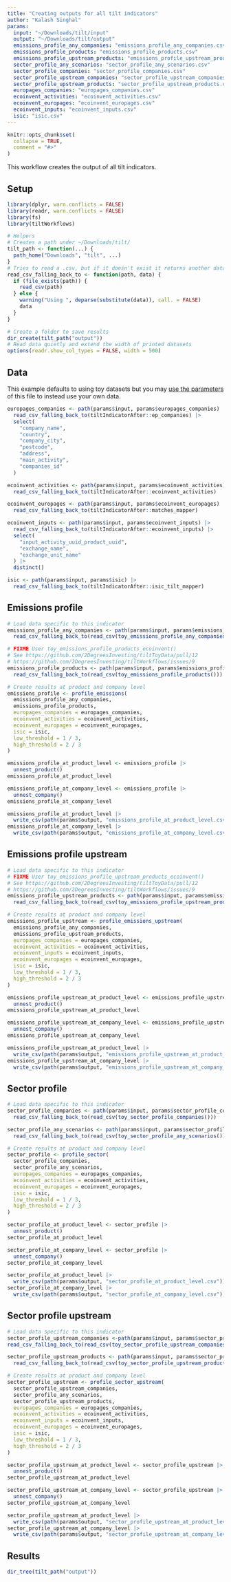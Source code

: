 ```yaml
---
title: "Creating outputs for all tilt indicators"
author: "Kalash Singhal"
params:
  input: "~/Downloads/tilt/input"
  output: "~/Downloads/tilt/output"
  emissions_profile_any_companies: "emissions_profile_any_companies.csv"
  emissions_profile_products: "emissions_profile_products.csv"
  emissions_profile_upstream_products: "emissions_profile_upstream_products.csv"
  sector_profile_any_scenarios: "sector_profile_any_scenarios.csv"
  sector_profile_companies: "sector_profile_companies.csv"
  sector_profile_upstream_companies: "sector_profile_upstream_companies.csv"
  sector_profile_upstream_products: "sector_profile_upstream_products.csv"
  europages_companies: "europages_companies.csv"
  ecoinvent_activities: "ecoinvent_activities.csv"
  ecoinvent_europages: "ecoinvent_europages.csv"
  ecoinvent_inputs: "ecoinvent_inputs.csv"
  isic: "isic.csv"
---
```


```r
knitr::opts_chunk$set(
  collapse = TRUE,
  comment = "#>"
)
```

This workflow creates the output of all tilt indicators.

## Setup

```r
library(dplyr, warn.conflicts = FALSE)
library(readr, warn.conflicts = FALSE)
library(fs)
library(tiltWorkflows)

# Helpers
# Creates a path under ~/Downloads/tilt/
tilt_path <- function(...) {
  path_home("Downloads", "tilt", ...)
}
# Tries to read a .csv, but if it doesn't exist it returns another dataset
read_csv_falling_back_to <- function(path, data) {
  if (file_exists(path)) {
    read_csv(path)
  } else {
    warning("Using ", deparse(substitute(data)), call. = FALSE)
    data
  }
}

# Create a folder to save results
dir_create(tilt_path("output"))
# Read data quietly and extend the width of printed datasets
options(readr.show_col_types = FALSE, width = 500)
```

## Data

This example defaults to using toy datasets but you may [use the
parameters](https://2degreesinvesting.github.io/tiltWorkflows/articles/using-parameters.html)
of this file to instead use your own data.

```r
europages_companies <- path(params$input, params$europages_companies) |> 
  read_csv_falling_back_to(tiltIndicatorAfter::ep_companies) |>
  select(
    "company_name",
    "country",
    "company_city",
    "postcode",
    "address",
    "main_activity",
    "companies_id"
  )

ecoinvent_activities <- path(params$input, params$ecoinvent_activities) |> 
  read_csv_falling_back_to(tiltIndicatorAfter::ecoinvent_activities)

ecoinvent_europages <- path(params$input, params$ecoinvent_europages) |> 
  read_csv_falling_back_to(tiltIndicatorAfter::matches_mapper)

ecoinvent_inputs <- path(params$input, params$ecoinvent_inputs) |> 
  read_csv_falling_back_to(tiltIndicatorAfter::ecoinvent_inputs) |>
  select(
    "input_activity_uuid_product_uuid",
    "exchange_name",
    "exchange_unit_name"
  ) |>
  distinct()

isic <- path(params$input, params$isic) |> 
  read_csv_falling_back_to(tiltIndicatorAfter::isic_tilt_mapper)
```

## Emissions profile

```r
# Load data specific to this indicator
emissions_profile_any_companies <- path(params$input, params$emissions_profile_any_companies) |> 
  read_csv_falling_back_to(read_csv(toy_emissions_profile_any_companies()))

# FIXME User toy_emissions_profile_products_ecoinvent()
# See https://github.com/2DegreesInvesting/tiltToyData/pull/12
# https://github.com/2DegreesInvesting/tiltWorkflows/issues/9
emissions_profile_products <- path(params$input, params$emissions_profile_products) |> 
  read_csv_falling_back_to(read_csv(toy_emissions_profile_products()))

# Create results at product and company level
emissions_profile <- profile_emissions(
  emissions_profile_any_companies,
  emissions_profile_products,
  europages_companies = europages_companies,
  ecoinvent_activities = ecoinvent_activities,
  ecoinvent_europages = ecoinvent_europages,
  isic = isic,
  low_threshold = 1 / 3,
  high_threshold = 2 / 3
)

emissions_profile_at_product_level <- emissions_profile |> 
  unnest_product()
emissions_profile_at_product_level

emissions_profile_at_company_level <- emissions_profile |> 
  unnest_company()
emissions_profile_at_company_level

emissions_profile_at_product_level |>
  write_csv(path(params$output, "emissions_profile_at_product_level.csv"))
emissions_profile_at_company_level |>
  write_csv(path(params$output, "emissions_profile_at_company_level.csv"))
```

## Emissions profile upstream

```r
# Load data specific to this indicator
# FIXME User toy_emissions_profile_upstream_products_ecoinvent()
# See https://github.com/2DegreesInvesting/tiltToyData/pull/12
# https://github.com/2DegreesInvesting/tiltWorkflows/issues/9
emissions_profile_upstream_products <- path(params$input, params$emissions_profile_upstream_products) |> 
  read_csv_falling_back_to(read_csv(toy_emissions_profile_upstream_products()))

# Create results at product and company level
emissions_profile_upstream <- profile_emissions_upstream(
  emissions_profile_any_companies,
  emissions_profile_upstream_products,
  europages_companies = europages_companies,
  ecoinvent_activities = ecoinvent_activities,
  ecoinvent_inputs = ecoinvent_inputs,
  ecoinvent_europages = ecoinvent_europages,
  isic = isic,
  low_threshold = 1 / 3,
  high_threshold = 2 / 3
)

emissions_profile_upstream_at_product_level <- emissions_profile_upstream |> 
  unnest_product()
emissions_profile_upstream_at_product_level

emissions_profile_upstream_at_company_level <- emissions_profile_upstream |> 
  unnest_company()
emissions_profile_upstream_at_company_level

emissions_profile_upstream_at_product_level |>
  write_csv(path(params$output, "emissions_profile_upstream_at_product_level.csv"))
emissions_profile_upstream_at_company_level |>
  write_csv(path(params$output, "emissions_profile_upstream_at_company_level.csv"))
```

## Sector profile

```r
# Load data specific to this indicator
sector_profile_companies <- path(params$input, params$sector_profile_companies) |> 
  read_csv_falling_back_to(read_csv(toy_sector_profile_companies()))

sector_profile_any_scenarios <- path(params$input, params$sector_profile_any_scenarios) |> 
  read_csv_falling_back_to(read_csv(toy_sector_profile_any_scenarios()))

# Create results at product and company level
sector_profile <- profile_sector(
  sector_profile_companies,
  sector_profile_any_scenarios,
  europages_companies = europages_companies,
  ecoinvent_activities = ecoinvent_activities,
  ecoinvent_europages = ecoinvent_europages,
  isic = isic,
  low_threshold = 1 / 3,
  high_threshold = 2 / 3
)

sector_profile_at_product_level <- sector_profile |> 
  unnest_product()
sector_profile_at_product_level

sector_profile_at_company_level <- sector_profile |> 
  unnest_company()
sector_profile_at_company_level

sector_profile_at_product_level |>
  write_csv(path(params$output, "sector_profile_at_product_level.csv"))
sector_profile_at_company_level |>
  write_csv(path(params$output, "sector_profile_at_company_level.csv"))
```

## Sector profile upstream

```r
# Load data specific to this indicator
sector_profile_upstream_companies <-path(params$input, params$sector_profile_upstream_companies) |> 
read_csv_falling_back_to(read_csv(toy_sector_profile_upstream_companies()))

sector_profile_upstream_products <- path(params$input, params$sector_profile_upstream_products) |> 
  read_csv_falling_back_to(read_csv(toy_sector_profile_upstream_products()))

# Create results at product and company level
sector_profile_upstream <- profile_sector_upstream(
  sector_profile_upstream_companies,
  sector_profile_any_scenarios,
  sector_profile_upstream_products,
  europages_companies = europages_companies,
  ecoinvent_activities = ecoinvent_activities,
  ecoinvent_inputs = ecoinvent_inputs,
  ecoinvent_europages = ecoinvent_europages,
  isic = isic,
  low_threshold = 1 / 3,
  high_threshold = 2 / 3
)

sector_profile_upstream_at_product_level <- sector_profile_upstream |> 
  unnest_product()
sector_profile_upstream_at_product_level

sector_profile_upstream_at_company_level <- sector_profile_upstream |> 
  unnest_company()
sector_profile_upstream_at_company_level

sector_profile_upstream_at_product_level |>
  write_csv(path(params$output, "sector_profile_upstream_at_product_level.csv"))
sector_profile_upstream_at_company_level |>
  write_csv(path(params$output, "sector_profile_upstream_at_company_level.csv"))
```

## Results

```r
dir_tree(tilt_path("output"))
```
